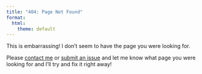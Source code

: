 ```yaml
---
title: "404: Page Not Found"
format:
  html:
    theme: default
---
```


This is embarrassing! I don't seem to have the page you were looking for.

Please [contact me](/contact.html) or [submit an issue](https://github.com/guslipkin/guslipkin.github.io/issues) and let me know what page you were looking for and I'll try and fix it right away!
